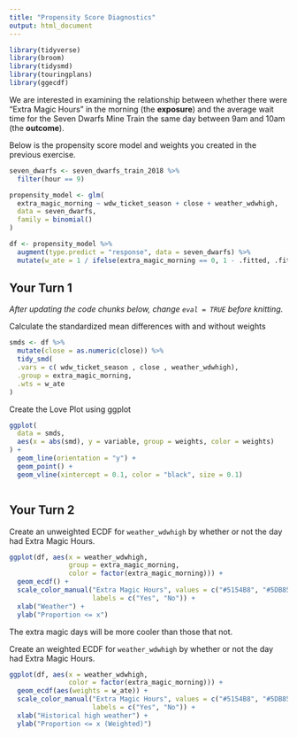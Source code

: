 ```yaml
---
title: "Propensity Score Diagnostics"
output: html_document
---
```



```r
library(tidyverse)
library(broom)
library(tidysmd)
library(touringplans)
library(ggecdf)
```

We are interested in examining the relationship between whether there were "Extra Magic Hours" in the morning (the **exposure**) and the average wait time for the Seven Dwarfs Mine Train the same day between 9am and 10am (the **outcome**).

Below is the propensity score model and weights you created in the previous exercise.

```r
seven_dwarfs <- seven_dwarfs_train_2018 %>%
  filter(hour == 9)

propensity_model <- glm(
  extra_magic_morning ~ wdw_ticket_season + close + weather_wdwhigh,
  data = seven_dwarfs,
  family = binomial()
)

df <- propensity_model %>%
  augment(type.predict = "response", data = seven_dwarfs) %>% 
  mutate(w_ate = 1 / ifelse(extra_magic_morning == 0, 1 - .fitted, .fitted))
```

## Your Turn 1

_After updating the code chunks below, change `eval = TRUE` before knitting._

Calculate the standardized mean differences with and without weights

```r
smds <- df %>% 
  mutate(close = as.numeric(close)) %>% 
  tidy_smd(
  .vars = c( wdw_ticket_season , close , weather_wdwhigh),
  .group = extra_magic_morning,
  .wts = w_ate
)


```

Create the Love Plot using ggplot

```r
ggplot(
  data = smds,
  aes(x = abs(smd), y = variable, group = weights, color = weights)
) +
  geom_line(orientation = "y") +
  geom_point() + 
  geom_vline(xintercept = 0.1, color = "black", size = 0.1)



```





## Your Turn 2

Create an unweighted ECDF for `weather_wdwhigh` by whether or not the day had Extra Magic Hours.

```r
ggplot(df, aes(x = weather_wdwhigh, 
               group = extra_magic_morning,
               color = factor(extra_magic_morning))) +
  geom_ecdf() +
  scale_color_manual("Extra Magic Hours", values = c("#5154B8", "#5DB854"),
                     labels = c("Yes", "No")) + 
  xlab("Weather") + 
  ylab("Proportion <= x") 
```
The extra magic days will be more cooler than those that not. 

Create an weighted ECDF for `weather_wdwhigh` by whether or not the day had Extra Magic Hours.

```r
ggplot(df, aes(x = weather_wdwhigh, 
               color = factor(extra_magic_morning))) +
  geom_ecdf(aes(weights = w_ate)) + 
  scale_color_manual("Extra Magic Hours", values = c("#5154B8", "#5DB854"),
                     labels = c("Yes", "No")) +
  xlab("Historical high weather") +
  ylab("Proportion <= x (Weighted)")
```

